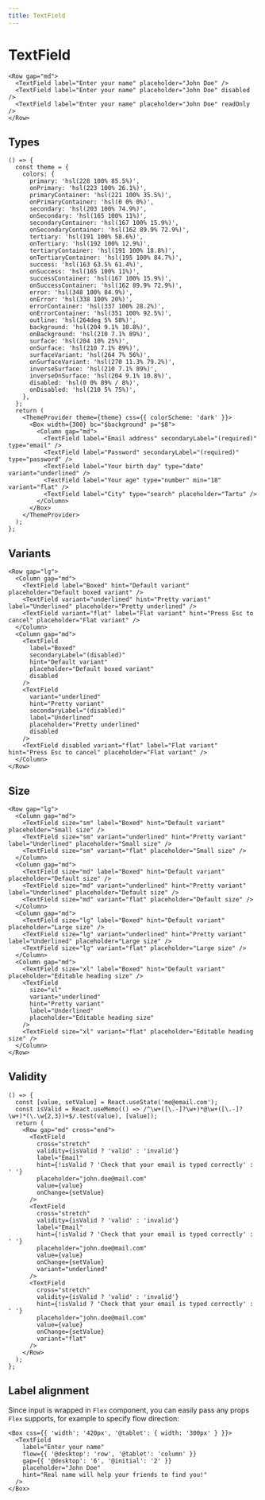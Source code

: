 ```yaml
---
title: TextField
---
```


# TextField

```tsx preview
<Row gap="md">
  <TextField label="Enter your name" placeholder="John Doe" />
  <TextField label="Enter your name" placeholder="John Doe" disabled />
  <TextField label="Enter your name" placeholder="John Doe" readOnly />
</Row>
```

## Types

```tsx preview
() => {
  const theme = {
    colors: {
      primary: 'hsl(228 100% 85.5%)',
      onPrimary: 'hsl(223 100% 26.1%)',
      primaryContainer: 'hsl(221 100% 35.5%)',
      onPrimaryContainer: 'hsl(0 0% 0%)',
      secondary: 'hsl(203 100% 74.9%)',
      onSecondary: 'hsl(165 100% 11%)',
      secondaryContainer: 'hsl(167 100% 15.9%)',
      onSecondaryContainer: 'hsl(162 89.9% 72.9%)',
      tertiary: 'hsl(191 100% 58.6%)',
      onTertiary: 'hsl(192 100% 12.9%)',
      tertiaryContainer: 'hsl(191 100% 18.8%)',
      onTertiaryContainer: 'hsl(195 100% 84.7%)',
      success: 'hsl(163 63.5% 61.4%)',
      onSuccess: 'hsl(165 100% 11%)',
      successContainer: 'hsl(167 100% 15.9%)',
      onSuccessContainer: 'hsl(162 89.9% 72.9%)',
      error: 'hsl(348 100% 84.9%)',
      onError: 'hsl(338 100% 20%)',
      errorContainer: 'hsl(337 100% 28.2%)',
      onErrorContainer: 'hsl(351 100% 92.5%)',
      outline: 'hsl(264deg 5% 58%)',
      background: 'hsl(204 9.1% 10.8%)',
      onBackground: 'hsl(210 7.1% 89%)',
      surface: 'hsl(204 10% 25%)',
      onSurface: 'hsl(210 7.1% 89%)',
      surfaceVariant: 'hsl(264 7% 56%)',
      onSurfaceVariant: 'hsl(270 11.3% 79.2%)',
      inverseSurface: 'hsl(210 7.1% 89%)',
      inverseOnSurface: 'hsl(204 9.1% 10.8%)',
      disabled: 'hsl(0 0% 89% / 8%)',
      onDisabled: 'hsl(210 5% 75%)',
    },
  };
  return (
    <ThemeProvider theme={theme} css={{ colorScheme: 'dark' }}>
      <Box width={300} bc="$background" p="$8">
        <Column gap="md">
          <TextField label="Email address" secondaryLabel="(required)" type="email" />
          <TextField label="Password" secondaryLabel="(required)" type="password" />
          <TextField label="Your birth day" type="date" variant="underlined" />
          <TextField label="Your age" type="number" min="18" variant="flat" />
          <TextField label="City" type="search" placeholder="Tartu" />
        </Column>
      </Box>
    </ThemeProvider>
  );
};
```

## Variants

```tsx preview
<Row gap="lg">
  <Column gap="md">
    <TextField label="Boxed" hint="Default variant" placeholder="Default boxed variant" />
    <TextField variant="underlined" hint="Pretty variant" label="Underlined" placeholder="Pretty underlined" />
    <TextField variant="flat" label="Flat variant" hint="Press Esc to cancel" placeholder="Flat variant" />
  </Column>
  <Column gap="md">
    <TextField
      label="Boxed"
      secondaryLabel="(disabled)"
      hint="Default variant"
      placeholder="Default boxed variant"
      disabled
    />
    <TextField
      variant="underlined"
      hint="Pretty variant"
      secondaryLabel="(disabled)"
      label="Underlined"
      placeholder="Pretty underlined"
      disabled
    />
    <TextField disabled variant="flat" label="Flat variant" hint="Press Esc to cancel" placeholder="Flat variant" />
  </Column>
</Row>
```

## Size

```tsx preview
<Row gap="lg">
  <Column gap="md">
    <TextField size="sm" label="Boxed" hint="Default variant" placeholder="Small size" />
    <TextField size="sm" variant="underlined" hint="Pretty variant" label="Underlined" placeholder="Small size" />
    <TextField size="sm" variant="flat" placeholder="Small size" />
  </Column>
  <Column gap="md">
    <TextField size="md" label="Boxed" hint="Default variant" placeholder="Default size" />
    <TextField size="md" variant="underlined" hint="Pretty variant" label="Underlined" placeholder="Default size" />
    <TextField size="md" variant="flat" placeholder="Default size" />
  </Column>
  <Column gap="md">
    <TextField size="lg" label="Boxed" hint="Default variant" placeholder="Large size" />
    <TextField size="lg" variant="underlined" hint="Pretty variant" label="Underlined" placeholder="Large size" />
    <TextField size="lg" variant="flat" placeholder="Large size" />
  </Column>
  <Column gap="md">
    <TextField size="xl" label="Boxed" hint="Default variant" placeholder="Editable heading size" />
    <TextField
      size="xl"
      variant="underlined"
      hint="Pretty variant"
      label="Underlined"
      placeholder="Editable heading size"
    />
    <TextField size="xl" variant="flat" placeholder="Editable heading size" />
  </Column>
</Row>
```

## Validity

```tsx preview
() => {
  const [value, setValue] = React.useState('me@email.com');
  const isValid = React.useMemo(() => /^\w+([\.-]?\w+)*@\w+([\.-]?\w+)*(\.\w{2,3})+$/.test(value), [value]);
  return (
    <Row gap="md" cross="end">
      <TextField
        cross="stretch"
        validity={isValid ? 'valid' : 'invalid'}
        label="Email"
        hint={!isValid ? 'Check that your email is typed correctly' : ' '}
        placeholder="john.doe@mail.com"
        value={value}
        onChange={setValue}
      />
      <TextField
        cross="stretch"
        validity={isValid ? 'valid' : 'invalid'}
        label="Email"
        hint={!isValid ? 'Check that your email is typed correctly' : ' '}
        placeholder="john.doe@mail.com"
        value={value}
        onChange={setValue}
        variant="underlined"
      />
      <TextField
        cross="stretch"
        validity={isValid ? 'valid' : 'invalid'}
        hint={!isValid ? 'Check that your email is typed correctly' : ' '}
        placeholder="john.doe@mail.com"
        value={value}
        onChange={setValue}
        variant="flat"
      />
    </Row>
  );
};
```

## Label alignment

Since input is wrapped in `Flex` component, you can easily pass any props `Flex` supports,
for example to specify flow direction:

```tsx preview
<Box css={{ 'width': '420px', '@tablet': { width: '300px' } }}>
  <TextField
    label="Enter your name"
    flow={{ '@desktop': 'row', '@tablet': 'column' }}
    gap={{ '@desktop': '6', '@initial': '2' }}
    placeholder="John Doe"
    hint="Real name will help your friends to find you!"
  />
</Box>
```
